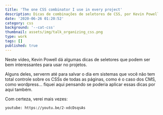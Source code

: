 ```yaml
---
title: 'The one CSS combinator I use in every project'
description: Dicas de combinações de seletores de CSS, por Kevin Powell
date: '2020-06-26 01:20:52'
category: css
background: '--cat-css'
thumbnail: assets/img/talk_organizing_css.png
type: work
tags: []
published: true
---
```


Neste vídeo, Kevin Powell dá algumas dicas de seletores que podem ser bem interessantes para usar no projetos.

Alguns deles, serverm até para salvar o dia em sistemas que você não tem total controle sobre os CSSs de todas as páginas, como é o caso dos CMS, como wordpress... fiquei aqui pensando se poderia aplicar essas dicas por aqui também.

Com certeza, verei mais vezes:

`youtube: https://youtu.be/2-xdcDsqsAs`